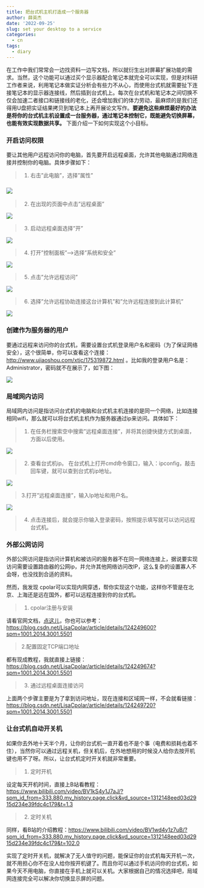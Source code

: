 ```yaml
---
title: 把台式机主机打造成一个服务器
author: 薛英杰
date: '2022-09-25'
slug: set your desktop to a service
categories:
  - cn
tags:
  - diary
---
```


在工作中我们常常会一边找资料一边写文档，所以就衍生出对屏幕扩展功能的需求。当然，这个功能可以通过买个显示器配合笔记本就完全可以实现，但是对科研工作者来说，利用笔记本做实证分析会有些力不从心，而使用台式机就需要扯下连接笔记本的显示器连接线，然后插到台式机上。每次在台式机和笔记本之间切换不仅会加速二者接口和链接线的老化，还会增加我们的体力劳动，最麻烦的是我们还得用U盘把实证结果拷贝到笔记本上再开展论文写作。**要避免这些麻烦最好的办法是将你的台式机主机设置成一台服务器，通过笔记本控制它，既能避免切换屏幕，也能有效实现数据共享。** 下面介绍一下如何实现这个小目标。

### 开启访问权限

要让其他用户远程访问你的电脑，首先要开启远程桌面，允许其他电脑通过网络连接并控制你的电脑。具体步骤如下：

> 1.  右击"此电脑"，选择"属性"

### ![](%E8%AE%BE%E7%BD%AEfpng.png)

> 2.  在出现的页面中点击"远程桌面"

![](yuanc.png)

> 3.  启动远程桌面选择"开"

![](ope.png)

> 4.  打开"控制面板"------\>选择"系统和安全"

![](kzmb.png)

> 5.  点击"允许远程访问"

![](yxycfw.png)

> 6.   选择"允许远程协助连接这台计算机"和"允许远程连接到此计算机"

![](xulj.png)

### 创建作为服务器的用户

要通过远程来访问你的台式机，需要设置台式机登录用户名和密码（为了保证网络安全），这个很简单，你可以查看这个连接：<http://www.ujiaoshou.com/xtjc/175319872.html> 。比如我的登录用户名是：Administrator，密码就不在展示了，如下图：

![](shezv.png)

### 局域网内访问

局域网内访问是指访问台式机的电脑和台式机主机连接的是同一个网络，比如连接相同wifi，那么就可以将台式机主机作为服务器通过ip来访问。具体如下：

> 1.  在任务栏搜索空中搜索"远程桌面连接"，并将其创捷快捷方式到桌面，方面以后使用。

![](yczlj.png)

> 2.  查看台式机ip。 在台式机上打开cmd命令窗口，输入：ipconfig，敲击回车键，就可以查到台式机ip地址。

![](ipdz.png)

> 3.打开"远程桌面连接"，输入Ip地址和用户名。

![](yczmk.png)

> 4.  点击连接后，就会提示你输入登录密码，按照提示填写就可以访问远程台式机。

### 外部公网访问

外部公网访问是指访问计算机和被访问的服务器不在同一网络连接上，据说要实现访问需要设置路由器的公网ip，并允许其他网络访问改IP，这么复杂的设置寡人不会呀，也没找到合适的资料。

然而，我发现 cpolar可以实现内网穿透，帮你实现这个功能，这样你不管是在北京、上海还是远在国外，都可以远程连接到你的台式机。

> 1.  cpolar注册与安装

请看官网文档，[点这儿](https://www.cpolar.com/docs)，你也可以参考：<https://blog.csdn.net/LisaCpolar/article/details/124249600?spm=1001.2014.3001.5501>

> 2.配置固定TCP端口地址

都有现成教程，我就直接上链接：<https://blog.csdn.net/LisaCpolar/article/details/124249674?spm=1001.2014.3001.5501>

> 3.  通过远程桌面连接访问

上面两个步骤主要是为了拿到访问地址，现在连接和区域网一样，不会就看链接：<https://blog.csdn.net/LisaCpolar/article/details/124249720?spm=1001.2014.3001.5501>

### 让台式机自动开关机

如果你去外地十天半个月，让你的台式机一直开着也不是个事（电费和损耗也着不住），当然你可以通过远程关机，但关机后，在外地想用的时候没人给你去按开机键也用不了呀。所以，让台式机定时开关机就非常重要。

> 1.  定时开机

设定每天开机时间，直接上B站看教程：<https://www.bilibili.com/video/BV1kS4y1J7aJ/?spm_id_from=333.880.my_history.page.click&vd_source=1312148eed03d2915d234e39fdc4c179&t=1.3>

> 2.  定时关机

同样，看B站的介绍教程：<https://www.bilibili.com/video/BV1wd4y1z7uB/?spm_id_from=333.880.my_history.page.click&vd_source=1312148eed03d2915d234e39fdc4c179&t=102.0>

实现了定时开关机，就解决了无人值守的问题，能保证你的台式机每天开机一次，就不用担心你不在没人给你按开机键了。而且你可以通过手机访问你的台式机，如果今天不用电脑，你直接在手机上就可以关机。大家根据自己的情况选择吧，局域网连接完全可以解决你切换显示屏的问题。
